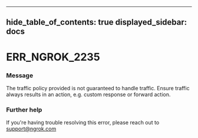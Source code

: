 

---
hide_table_of_contents: true
displayed_sidebar: docs
---


# ERR_NGROK_2235

### Message
The traffic policy provided is not guaranteed to handle traffic. Ensure traffic always results in an action, e.g. custom response or forward action.

<ErrorDetails />



### Further help
If you're having trouble resolving this error, please reach out to [support@ngrok.com](mailto:support@ngrok.com?subject=Help%20with%20ERR_NGROK_2235)

